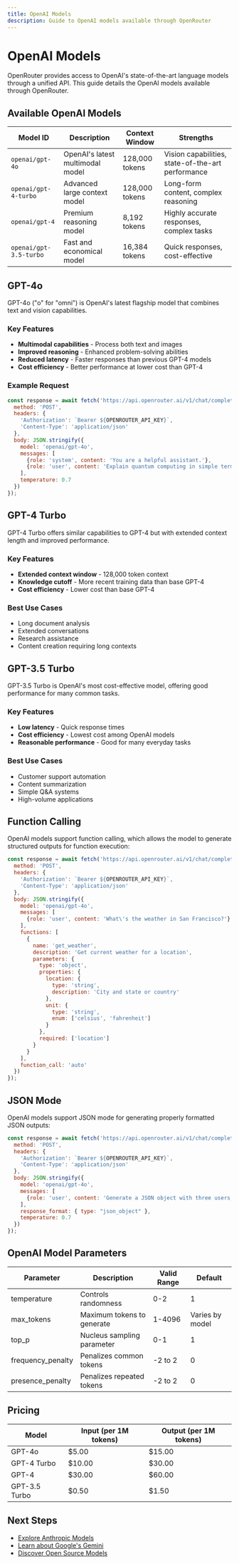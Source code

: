 ```yaml
---
title: OpenAI Models
description: Guide to OpenAI models available through OpenRouter
---
```


# OpenAI Models

OpenRouter provides access to OpenAI's state-of-the-art language models through a unified API. This guide details the OpenAI models available through OpenRouter.

## Available OpenAI Models

| Model ID | Description | Context Window | Strengths |
|----------|-------------|----------------|-----------|
| `openai/gpt-4o` | OpenAI's latest multimodal model | 128,000 tokens | Vision capabilities, state-of-the-art performance |
| `openai/gpt-4-turbo` | Advanced large context model | 128,000 tokens | Long-form content, complex reasoning |
| `openai/gpt-4` | Premium reasoning model | 8,192 tokens | Highly accurate responses, complex tasks |
| `openai/gpt-3.5-turbo` | Fast and economical model | 16,384 tokens | Quick responses, cost-effective |

## GPT-4o

GPT-4o ("o" for "omni") is OpenAI's latest flagship model that combines text and vision capabilities.

### Key Features

- **Multimodal capabilities** - Process both text and images
- **Improved reasoning** - Enhanced problem-solving abilities
- **Reduced latency** - Faster responses than previous GPT-4 models
- **Cost efficiency** - Better performance at lower cost than GPT-4

### Example Request

```javascript
const response = await fetch('https://api.openrouter.ai/v1/chat/completions', {
  method: 'POST',
  headers: {
    'Authorization': `Bearer ${OPENROUTER_API_KEY}`,
    'Content-Type': 'application/json'
  },
  body: JSON.stringify({
    model: 'openai/gpt-4o',
    messages: [
      {role: 'system', content: 'You are a helpful assistant.'},
      {role: 'user', content: 'Explain quantum computing in simple terms.'}
    ],
    temperature: 0.7
  })
});
```

## GPT-4 Turbo

GPT-4 Turbo offers similar capabilities to GPT-4 but with extended context length and improved performance.

### Key Features

- **Extended context window** - 128,000 token context
- **Knowledge cutoff** - More recent training data than base GPT-4
- **Cost efficiency** - Lower cost than base GPT-4

### Best Use Cases

- Long document analysis
- Extended conversations
- Research assistance
- Content creation requiring long contexts

## GPT-3.5 Turbo

GPT-3.5 Turbo is OpenAI's most cost-effective model, offering good performance for many common tasks.

### Key Features

- **Low latency** - Quick response times
- **Cost efficiency** - Lowest cost among OpenAI models
- **Reasonable performance** - Good for many everyday tasks

### Best Use Cases

- Customer support automation
- Content summarization
- Simple Q&A systems
- High-volume applications

## Function Calling

OpenAI models support function calling, which allows the model to generate structured outputs for function execution:

```javascript
const response = await fetch('https://api.openrouter.ai/v1/chat/completions', {
  method: 'POST',
  headers: {
    'Authorization': `Bearer ${OPENROUTER_API_KEY}`,
    'Content-Type': 'application/json'
  },
  body: JSON.stringify({
    model: 'openai/gpt-4o',
    messages: [
      {role: 'user', content: 'What\'s the weather in San Francisco?'}
    ],
    functions: [
      {
        name: 'get_weather',
        description: 'Get current weather for a location',
        parameters: {
          type: 'object',
          properties: {
            location: {
              type: 'string',
              description: 'City and state or country'
            },
            unit: {
              type: 'string',
              enum: ['celsius', 'fahrenheit']
            }
          },
          required: ['location']
        }
      }
    ],
    function_call: 'auto'
  })
});
```

## JSON Mode

OpenAI models support JSON mode for generating properly formatted JSON outputs:

```javascript
const response = await fetch('https://api.openrouter.ai/v1/chat/completions', {
  method: 'POST',
  headers: {
    'Authorization': `Bearer ${OPENROUTER_API_KEY}`,
    'Content-Type': 'application/json'
  },
  body: JSON.stringify({
    model: 'openai/gpt-4o',
    messages: [
      {role: 'user', content: 'Generate a JSON object with three users, including name, email and age.'}
    ],
    response_format: { type: "json_object" },
    temperature: 0.7
  })
});
```

## OpenAI Model Parameters

| Parameter | Description | Valid Range | Default |
|-----------|-------------|------------|---------|
| temperature | Controls randomness | 0-2 | 1 |
| max_tokens | Maximum tokens to generate | 1-4096 | Varies by model |
| top_p | Nucleus sampling parameter | 0-1 | 1 |
| frequency_penalty | Penalizes common tokens | -2 to 2 | 0 |
| presence_penalty | Penalizes repeated tokens | -2 to 2 | 0 |

## Pricing

| Model | Input (per 1M tokens) | Output (per 1M tokens) |
|-------|------------------------|------------------------|
| GPT-4o | $5.00 | $15.00 |
| GPT-4 Turbo | $10.00 | $30.00 |
| GPT-4 | $30.00 | $60.00 |
| GPT-3.5 Turbo | $0.50 | $1.50 |

## Next Steps

- [Explore Anthropic Models](/docs/models/anthropic)
- [Learn about Google's Gemini](/docs/models/google)
- [Discover Open Source Models](/docs/models/open-source)
